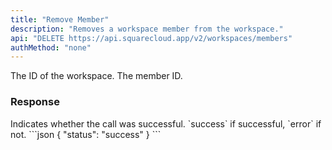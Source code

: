 ```yaml
---
title: "Remove Member"
description: "Removes a workspace member from the workspace."
api: "DELETE https://api.squarecloud.app/v2/workspaces/members"
authMethod: "none"
---
```



<Authorization />

<ParamField body="workspaceId" type="string" placeholder="Workspace Id">
  The ID of the workspace.
</ParamField>

<ParamField body="memberId" type="string" placeholder="Member ID">
  The member ID.
</ParamField>


### Response

<ResponseField name="status" type="string">
  Indicates whether the call was successful. `success` if successful, `error` if not.
</ResponseField>

<ResponseExample>
```json
{
  "status": "success"
}
```
</ResponseExample>